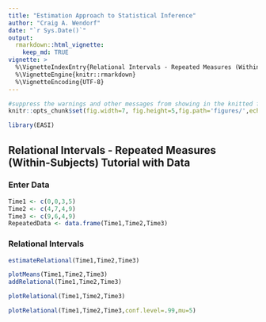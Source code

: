 ```yaml
---
title: "Estimation Approach to Statistical Inference"
author: "Craig A. Wendorf"
date: "`r Sys.Date()`"
output: 
  rmarkdown::html_vignette:
    keep_md: TRUE
vignette: >
  %\VignetteIndexEntry{Relational Intervals - Repeated Measures (Within-Subjects) Tutorial with Data}
  %\VignetteEngine{knitr::rmarkdown}
  %\VignetteEncoding{UTF-8}
---
```


```r
#suppress the warnings and other messages from showing in the knitted file.
knitr::opts_chunk$set(fig.width=7, fig.height=5,fig.path='figures/',echo=TRUE,warning=FALSE,message=FALSE)
```

```r
library(EASI)
```

## Relational Intervals - Repeated Measures (Within-Subjects) Tutorial with Data

### Enter Data

```r
Time1 <- c(0,0,3,5)
Time2 <- c(4,7,4,9)
Time3 <- c(9,6,4,9)
RepeatedData <- data.frame(Time1,Time2,Time3)
```

### Relational Intervals

```r
estimateRelational(Time1,Time2,Time3)
```

```r
plotMeans(Time1,Time2,Time3)
addRelational(Time1,Time2,Time3)
```

```r
plotRelational(Time1,Time2,Time3)
```

```r
plotRelational(Time1,Time2,Time3,conf.level=.99,mu=5)
```
